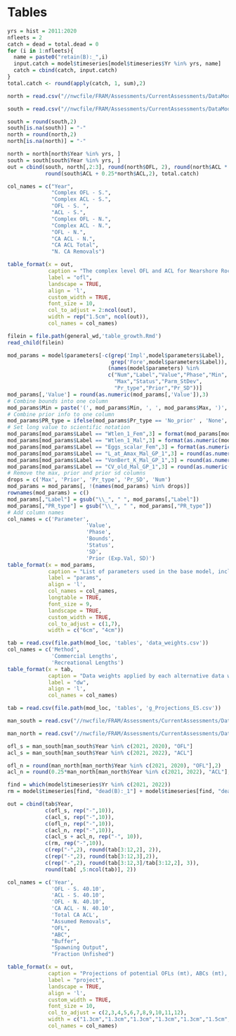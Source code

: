 \clearpage
# Tables

<!-- ======================================================= -->
<!-- ***************    Catches      *********************** --> 
<!-- ======================================================= -->

\include{tex_tables/Catches_All_Years.tex}

\newpage


<!-- ======================================================= -->
<!-- ********* Management Performance ********************** --> 
<!-- ======================================================= -->


```r
yrs = hist = 2011:2020
nfleets = 2
catch = dead = total.dead = 0
for (i in 1:nfleets){
  name = paste0("retain(B):_",i)
  input.catch = model$timeseries[model$timeseries$Yr %in% yrs, name]
  catch = cbind(catch, input.catch)
}
total.catch <- round(apply(catch, 1, sum),2)

north = read.csv("//nwcfile/FRAM/Assessments/CurrentAssessments/DataModerate_2021/copper_rockfish/management/copper_north.csv")

south = read.csv("//nwcfile/FRAM/Assessments/CurrentAssessments/DataModerate_2021/copper_rockfish/management/copper_south.csv")

south = round(south,2)
south[is.na(south)] = "-"
north = round(north,2)
north[is.na(north)] = "-"

north = north[north$Year %in% yrs, ]
south = south[south$Year %in% yrs, ]
out = cbind(south, north[,2:3], round(north$OFL, 2), round(north$ACL * 0.25, 2), 
            round(south$ACL + 0.25*north$ACL,2), total.catch)

col_names = c("Year", 
              "Complex OFL - S.",
              "Complex ACL - S.",
              "OFL - S. ", 
              "ACL - S.", 
              "Complex OFL - N.",
              "Complex ACL - N.",              
              "OFL - N.",  
              "CA ACL - N.", 
              "CA ACL Total", 
              "N. CA Removals")

table_format(x = out,
             caption = "The complex level OFL and ACL for Nearshore Rockfish north and south of 40.10 Latitude N., the copper rockfish OFL and ACL contributions, the total ACL allocated to California, and the total removals from north of Point Conception.",
             label = "ofl",
             landscape = TRUE,
             align = 'l',
             custom_width = TRUE,
             font_size = 10,
             col_to_adjust = 2:ncol(out), 
             width = rep("1.5cm", ncol(out)),
             col_names = col_names)
```

<!-- ======================================================= -->
<!-- *************** Com. Catch Ratio  ********************* --> 
<!-- ======================================================= -->

\include{tex_tables/historical_landings_tables_2020_revised_Avila_1953.tex}

\newpage

<!-- ======================================================= -->
<!-- ***************       Data      *********************** --> 
<!-- ======================================================= -->

\include{tex_tables/CA_N_Samples.tex}

\newpage


\include{tex_tables/n_ca_rec_len_samples.tex}


\newpage

\include{tex_tables/north_length_SampleSize.tex}


<!-- ======================================================= -->
<!-- ***************    Biology      *********************** --> 
<!-- ======================================================= -->

\newpage

\include{tex_tables/len_at_age_data.tex}

\newpage

```r
filein = file.path(general_wd,'table_growth.Rmd')
read_child(filein)
```
\newpage

<!-- ======================================================= -->
<!-- ***********   Model Parameters     ******************** --> 
<!-- ======================================================= -->


```r
mod_params = model$parameters[-c(grep('Impl',model$parameters$Label),
							     grep('Fore',model$parameters$Label)),
                                (names(model$parameters) %in%
                                c("Num","Label","Value","Phase","Min",
                                  "Max","Status","Parm_StDev",
                                  "Pr_type","Prior","Pr_SD"))] 
mod_params[,'Value'] = round(as.numeric(mod_params[,'Value']),3)                                 
# Combine bounds into one column
mod_params$Min = paste('(', mod_params$Min, ', ', mod_params$Max, ')', sep='')
# Combine prior info to one column
mod_params$PR_type = ifelse(mod_params$Pr_type == 'No_prior' , 'None', paste(mod_params$Pr_type,' (', mod_params$Prior,  ', ', mod_params$Pr_SD, ')', sep = ''))
# Set long value to scientific notation
mod_params[mod_params$Label == "Wtlen_1_Fem",3] = format(mod_params[mod_params$Label == "Wtlen_1_Fem",3], scientific = TRUE)
mod_params[mod_params$Label == "Wtlen_1_Mal",3] = format(as.numeric(mod_params[mod_params$Label == "Wtlen_1_Mal",3]), scientific = TRUE)
mod_params[mod_params$Label == "Eggs_scalar_Fem",3] = format(as.numeric(mod_params[mod_params$Label == "Eggs_scalar_Fem",3]), scientific = TRUE)
mod_params[mod_params$Label == "L_at_Amax_Mal_GP_1",3] = round(as.numeric(mod_params[mod_params$Label == "L_at_Amax_Mal_GP_1",3]), 4)
mod_params[mod_params$Label == "VonBert_K_Mal_GP_1",3] = round(as.numeric(mod_params[mod_params$Label == "VonBert_K_Mal_GP_1",3]), 3)
mod_params[mod_params$Label == "CV_old_Mal_GP_1",3] = round(as.numeric(mod_params[mod_params$Label == "CV_old_Mal_GP_1",3]), 3)
# Remove the max, prior and prior sd columns
drops = c('Max', 'Prior', 'Pr_type', 'Pr_SD', 'Num')
mod_params = mod_params[, !(names(mod_params) %in% drops)]
rownames(mod_params) = c()
mod_params[,"Label"] = gsub("\\_", " ", mod_params[,"Label"])
mod_params[,"PR_type"] = gsub("\\_", " ", mod_params[,"PR_type"])
# Add column names
col_names = c('Parameter',
                         'Value',
                         'Phase',
                         'Bounds',
                         'Status',
                         'SD',
                         'Prior (Exp.Val, SD)')
table_format(x = mod_params,
             caption = "List of parameters used in the base model, including estimated values and standard deviations (SD), bounds (minimum and maximum), estimation phase (negative values not estimated), status (indicates if parameters are near bounds), and prior type information (mean and SD).",
             label = "params",
             align = 'l',
             col_names = col_names,
             longtable = TRUE,
             font_size = 9,
             landscape = TRUE,
             custom_width = TRUE,
             col_to_adjust = c(1,7), 
             width = c("6cm", "4cm"))                         
```

<!-- ======================================================= -->
<!-- ***********    Like Contributions  ******************** --> 
<!-- ======================================================= -->

\include{tex_tables/likelihoods.tex}


<!-- ======================================================= -->
<!-- ********  Reference Points & Management *************** --> 
<!-- ======================================================= -->

\include{tex_tables/e_ReferencePoints_ES.tex}


<!-- ======================================================= -->
<!-- ***********       Time Series      ******************** --> 
<!-- ======================================================= -->

\include{tex_tables/TimeSeries.tex}

\newpage

<!-- ======================================================= -->
<!-- ****************     Sensitivities      *************** --> 
<!-- ======================================================= -->

\include{tex_tables/sensitivities.tex}

\newpage

```r
tab = read.csv(file.path(mod_loc, 'tables', 'data_weights.csv'))
col_names = c('Method',
			  'Commercial Lengths',
              'Recreational Lengths')
table_format(x = tab,
             caption = "Data weights applied by each alternative data weighting methods.",
             label = "dw",
             align = 'l',
             col_names = col_names)
```

\newpage

<!-- ======================================================= -->
<!-- ********  Reference Points & Management *************** --> 
<!-- ======================================================= -->

```r
tab = read.csv(file.path(mod_loc, 'tables', 'g_Projections_ES.csv'))

man_south = read.csv("//nwcfile/FRAM/Assessments/CurrentAssessments/DataModerate_2021/copper_rockfish/management/copper_south.csv")

man_north = read.csv("//nwcfile/FRAM/Assessments/CurrentAssessments/DataModerate_2021/copper_rockfish/management/copper_north.csv")

ofl_s = man_south[man_south$Year %in% c(2021, 2020), "OFL"] 
acl_s = man_south[man_south$Year %in% c(2021, 2022), "ACL"]

ofl_n = round(man_north[man_north$Year %in% c(2021, 2020), "OFL"],2) 
acl_n = round(0.25*man_north[man_north$Year %in% c(2021, 2022), "ACL"],2)

find = which(model$timeseries$Yr %in% c(2021, 2022))
rm = model$timeseries[find, "dead(B):_1"] + model$timeseries[find, "dead(B):_2"]

out = cbind(tab$Year,
            c(ofl_s, rep("-",10)),
            c(acl_s, rep("-",10)),
            c(ofl_n, rep("-",10)),
            c(acl_n, rep("-",10)),
            c(acl_s + acl_n, rep("-", 10)),
            c(rm, rep("-",10)),
            c(rep("-",2), round(tab[3:12,2], 2)),
            c(rep("-",2), round(tab[3:12,3],2)),
            c(rep("-",2), round(tab[3:12,3]/tab[3:12,2], 3)),
            round(tab[ ,5:ncol(tab)], 2))

col_names = c('Year',
              'OFL - S. 40.10',
              'ACL - S. 40.10',
              'OFL - N. 40.10',
              'CA ACL - N. 40.10',
              'Total CA ACL',
              "Assumed Removals",
              "OFL", 
              "ABC", 
              "Buffer",
              "Spawning Output",
              "Fraction Unfished")

table_format(x = out,
             caption = "Projections of potential OFLs (mt), ABCs (mt), the assumed removals based on 2021 and 2022 adopted ACL values, estimated spawning output, and fraction unfished. The OFL S. 40.10 and ACL S. 40.10 for 2021 and 2022 reflect adopted management limits for the area south of 40.10 Latitude N. The OFL N. 40.10 is the year specific total OFL for 2021 and 2021 and the CA ACL N. 40.10 is the California specific allocation of the total ACL N. 40.10",
             label = "project",
             landscape = TRUE,
             align = 'l',
             custom_width = TRUE,
             font_size = 10,
             col_to_adjust = c(2,3,4,5,6,7,8,9,10,11,12), 
             width = c("1.3cm","1.3cm","1.3cm","1.3cm","1.3cm","1.5cm","1.3cm","1.3cm","1.3cm","1.5cm","1.5cm"),
             col_names = col_names)
```